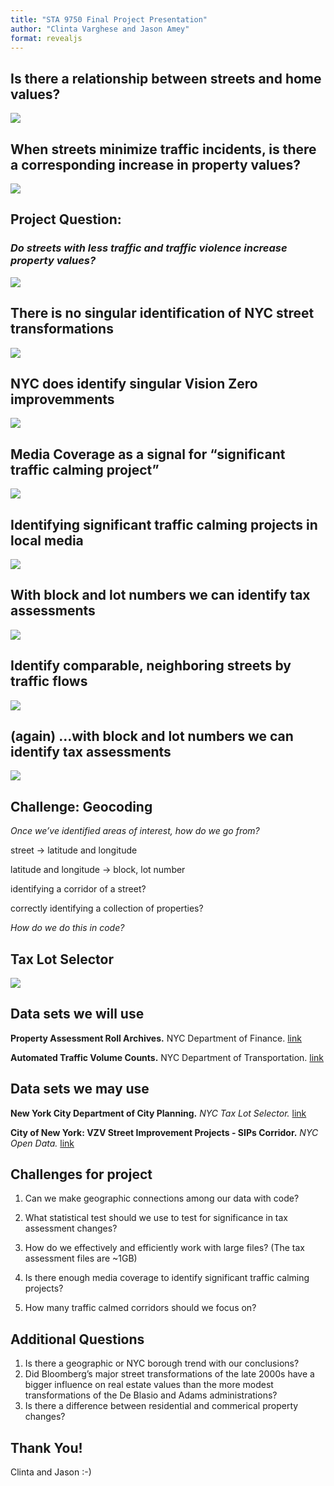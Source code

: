 ```yaml
---
title: "STA 9750 Final Project Presentation"
author: "Clinta Varghese and Jason Amey"
format: revealjs
---
```


## Is there a relationship between streets and home values?

![](images/final-project-presentation/slide-1.jpg)


## When streets minimize traffic incidents, is there a corresponding increase in property values?
![](images/final-project-presentation/slide-2.jpg){.center-img}


## Project Question: 
### *Do streets with less traffic and traffic violence increase property values?*
![](images/final-project-presentation/less-traffic-more-money.jpg)


## There is no singular identification of NYC street transformations
![](images/final-project-presentation/slide-3.jpg)

## NYC does identify singular Vision Zero improvemments
![](images/final-project-presentation/vision-zero-1.jpg)


## Media Coverage as a signal for “significant traffic calming project”
![](images/final-project-presentation/slide-4.jpg)


## Identifying significant traffic calming projects in local media
![](images/final-project-presentation/slide-5.jpg)


## With block and lot numbers we can identify tax assessments
![](images/final-project-presentation/slide-8.jpg)


## Identify comparable, neighboring streets by traffic flows
![](images/final-project-presentation/slide-9.jpg)


## (again) ...with block and lot numbers we can identify tax assessments
![](images/final-project-presentation/slide-8.jpg)


## Challenge: Geocoding 

*Once we've identified areas of interest, how do we go from?*

street -> latitude and longitude 

latitude and longitude -> block, lot number

identifying a corridor of a street? 

correctly identifying a collection of properties? 

*How do we do this in code?*


## Tax Lot Selector 
![](images/final-project-presentation/tax-lot-selector.jpg)


## Data sets we will use 

**Property Assessment Roll Archives.** NYC Department of Finance. [link](https://www.nyc.gov/site/finance/property/property-assessment-roll-archives.page)

**Automated Traffic Volume Counts.** NYC Department of Transportation. [link](https://data.cityofnewyork.us/Transportation/Automated-Traffic-Volume-Counts/7ym2-wayt/about_data)


## Data sets we may use

**New York City Department of City Planning.** *NYC Tax Lot Selector.* [link](https://lotselector.planning.nyc.gov/#16/40.7508/-73.98)

**City of New York: VZV Street Improvement Projects - SIPs Corridor.** *NYC Open Data.*
[link](https://data.cityofnewyork.us/Transportation/VZV_Street-Improvement-Projects-SIPs-Corridor/wqhs-q6wd)


## Challenges for project 
1. Can we make geographic connections among our data with code? 

2. What statistical test should we use to test for significance in tax assessment changes? 
3. How do we effectively and efficiently work with large files? (The tax assessment files are ~1GB)

4. Is there enough media coverage to identify significant traffic calming projects? 

5. How many traffic calmed corridors should we focus on? 

## Additional Questions 

1. Is there a geographic or NYC borough trend with our conclusions? 
2. Did Bloomberg's major street transformations of the late 2000s have a bigger influence on real estate values than the more modest transformations of the De Blasio and Adams administrations? 
3. Is there a difference between residential and commerical property changes?


## Thank You! 

Clinta and Jason :-) 